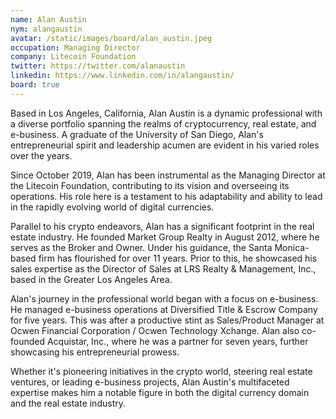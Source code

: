 ```yaml
---
name: Alan Austin
nym: alangaustin
avatar: /static/images/board/alan_austin.jpeg
occupation: Managing Director
company: Litecoin Foundation
twitter: https://twitter.com/alanaustin
linkedin: https://www.linkedin.com/in/alangaustin/
board: true
---
```


Based in Los Angeles, California, Alan Austin is a dynamic professional with a diverse portfolio spanning the realms of cryptocurrency, real estate, and e-business. A graduate of the University of San Diego, Alan's entrepreneurial spirit and leadership acumen are evident in his varied roles over the years.

Since October 2019, Alan has been instrumental as the Managing Director at the Litecoin Foundation, contributing to its vision and overseeing its operations. His role here is a testament to his adaptability and ability to lead in the rapidly evolving world of digital currencies.

Parallel to his crypto endeavors, Alan has a significant footprint in the real estate industry. He founded Market Group Realty in August 2012, where he serves as the Broker and Owner. Under his guidance, the Santa Monica-based firm has flourished for over 11 years. Prior to this, he showcased his sales expertise as the Director of Sales at LRS Realty & Management, Inc., based in the Greater Los Angeles Area.

Alan's journey in the professional world began with a focus on e-business. He managed e-business operations at Diversified Title & Escrow Company for five years. This was after a productive stint as Sales/Product Manager at Ocwen Financial Corporation / Ocwen Technology Xchange. Alan also co-founded Acquistar, Inc., where he was a partner for seven years, further showcasing his entrepreneurial prowess.

Whether it's pioneering initiatives in the crypto world, steering real estate ventures, or leading e-business projects, Alan Austin's multifaceted expertise makes him a notable figure in both the digital currency domain and the real estate industry.
